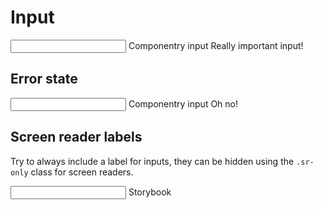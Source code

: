 

<Meta title='Components/Input' component={Input} />

# Input

<Story name='Input'>
  <Input>
    <Input.Label>Componentry input</Input.Label>
    <Input.Field placeholder='type in me!' />
    <Input.Description>Really important input!</Input.Description>
  </Input>
</Story>

## Error state

<Input>
  <Input.Label>Componentry input</Input.Label>
  <Input.Field invalid required />
  <Input.Error>Oh no!</Input.Error>
</Input>

## Screen reader labels

Try to always include a label for inputs, they can be hidden using the `.sr-only` class
for screen readers.

<div className='C9Y-FormGroup-base'>
  <Input>
    <Input.Label className='sr-only'>Storybook</Input.Label>
    <Input.Field />
  </Input>
</div>
